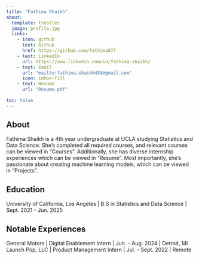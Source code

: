 ```yaml
---
title: "Fathima Shaikh"
about:
  template: trestles
  image: profile.jpg
  links:
    - icon: github
      text: Github
      href: https://github.com/fathima877
    - text: LinkedIn
      url: https://www.linkedin.com/in/fathima-shaikh/
    - text: Email
      url: "mailto:fathima.shaikh458@gmail.com"
      icon: inbox-fill
    - text: Resume
      url: "Resume.pdf"
      
toc: false
---
```

## About

Fathima Shaikh is a 4th year undergraduate at UCLA studying Statistics and Data Science. She's completed all required courses, and relevant courses can be viewed in "Courses". Additionally, she has diverse internship experiences which can be viewed in "Resume". Most importantly, she's passionate about creating machine learning models, which can be viewed in "Projects". 

## Education

University of California, Los Angeles | B.S in Statistics and Data Science | Sept. 2021 - Jun. 2025

## Notable Experiences

General Motors | Digital Enablement Intern | Jun. - Aug. 2024 | Detroit, MI
Launch Pop, LLC | Product Management Intern | Jul. - Sept. 2022 | Remote
